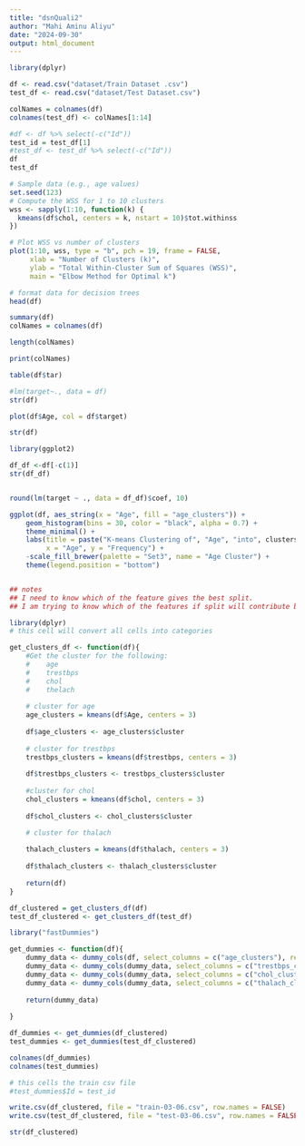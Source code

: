 ```yaml
---
title: "dsnQuali2"
author: "Mahi Aminu Aliyu"
date: "2024-09-30"
output: html_document
---
```


```r
library(dplyr)

df <- read.csv("dataset/Train Dataset .csv")
test_df <- read.csv("dataset/Test Dataset.csv")

colNames = colnames(df)
colnames(test_df) <- colNames[1:14]

#df <- df %>% select(-c("Id"))
test_id = test_df[1]
#test_df <- test_df %>% select(-c("Id"))
df
test_df
```

```r
# Sample data (e.g., age values)
set.seed(123)
# Compute the WSS for 1 to 10 clusters
wss <- sapply(1:10, function(k) {
  kmeans(df$chol, centers = k, nstart = 10)$tot.withinss
})

# Plot WSS vs number of clusters
plot(1:10, wss, type = "b", pch = 19, frame = FALSE,
     xlab = "Number of Clusters (k)",
     ylab = "Total Within-Cluster Sum of Squares (WSS)",
     main = "Elbow Method for Optimal k")

```

```r
# format data for decision trees
head(df)

summary(df)
colNames = colnames(df)

length(colNames)

print(colNames)

table(df$tar)

#lm(target~., data = df)
str(df)

plot(df$Age, col = df$target)

str(df)


```

```r
library(ggplot2)

df_df <-df[-c(1)]
str(df_df)


round(lm(target ~ ., data = df_df)$coef, 10)

ggplot(df, aes_string(x = "Age", fill = "age_clusters")) +
    geom_histogram(bins = 30, color = "black", alpha = 0.7) +
    theme_minimal() +
    labs(title = paste("K-means Clustering of", "Age", "into", clusters, "Clusters"),
         x = "Age", y = "Frequency") +
    -scale_fill_brewer(palette = "Set3", name = "Age Cluster") +
    theme(legend.position = "bottom")


## notes
## I need to know which of the feature gives the best split.
## I am trying to know which of the features if split will contribute best to the target variable.
```

```r
library(dplyr)
# this cell will convert all cells into categories

get_clusters_df <- function(df){
    #Get the cluster for the following:
    #    age
    #    trestbps
    #    chol
    #    thelach
        
    # cluster for age
    age_clusters = kmeans(df$Age, centers = 3)
    
    df$age_clusters <- age_clusters$cluster
    
    # cluster for trestbps
    trestbps_clusters = kmeans(df$trestbps, centers = 3)
    
    df$trestbps_clusters <- trestbps_clusters$cluster
    
    #cluster for chol
    chol_clusters = kmeans(df$chol, centers = 3)
    
    df$chol_clusters <- chol_clusters$cluster

    # cluster for thalach
    
    thalach_clusters = kmeans(df$thalach, centers = 3)
    
    df$thalach_clusters <- thalach_clusters$cluster
    
    return(df)    
}

df_clustered = get_clusters_df(df)
test_df_clustered <- get_clusters_df(test_df)
```


```r
library("fastDummies")

get_dummies <- function(df){
    dummy_data <- dummy_cols(df, select_columns = c("age_clusters"), remove_selected_columns = TRUE)
    dummy_data <- dummy_cols(dummy_data, select_columns = c("trestbps_clusters"), remove_selected_columns = TRUE)
    dummy_data <- dummy_cols(dummy_data, select_columns = c("chol_clusters"), remove_selected_columns = TRUE)
    dummy_data <- dummy_cols(dummy_data, select_columns = c("thalach_clusters"), remove_selected_columns = TRUE)
    
    return(dummy_data)
    
}

df_dummies <- get_dummies(df_clustered)
test_dummies <- get_dummies(test_df_clustered)

colnames(df_dummies)
colnames(test_dummies)
```



```r
# this cells the train csv file
#test_dummies$Id = test_id

write.csv(df_clustered, file = "train-03-06.csv", row.names = FALSE)
write.csv(test_df_clustered, file = "test-03-06.csv", row.names = FALSE)

str(df_clustered)
```
























